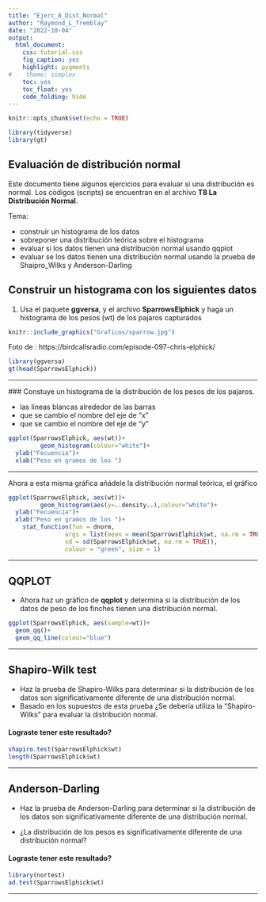```yaml
---
title: "Ejerc_8_Dist_Normal"
author: "Raymond_L_Tremblay"
date: "2022-10-04"
output:
  html_document:
    css: tutorial.css
    fig_caption: yes
    highlight: pygments
#    theme: simplex
    toc: yes
    toc_float: yes
    code_folding: hide
---
```


```r
knitr::opts_chunk$set(echo = TRUE)
```

```r
library(tidyverse)
library(gt)
```


## Evaluación de distribución normal

Este documento tiene algunos ejercicios para evaluar si una distribución es normal. Los códigos (scripts) se encuentran en el archivo **T8 La Distribución Normal**. 
  
  Tema:
  
  - construir un histograma de los datos
  - sobreponer una distribución teórica sobre el histograma
  - evaluar si los datos tienen una distribución normal usando qqplot
  - evaluar se los datos tienen una distribución normal usando la prueba de Shaipro_Wilks y Anderson-Darling
    
    
## Construir un histograma con los siguientes datos
 
 1. Usa el paquete **ggversa**, y el archivo **SparrowsElphick** y haga un histograma de los pesos (wt) de los pajaros capturados
 

  
  
```r
knitr::include_graphics("Graficos/sparrow.jpg")

```

 Foto de : https://birdcallsradio.com/episode-097-chris-elphick/
 

 
```r
library(ggversa)
gt(head(SparrowsElphick))
```

***
 
 ### Constuye un histograma de la distribución de los pesos de los pajaros. 

  - las lineas blancas alrededor de las barras
  - que se cambio el nombre del eje de "x"
  - que se cambio el nombre del eje de "y"
 
```r

ggplot(SparrowsElphick, aes(wt))+
         geom_histogram(colour="white")+
  ylab("Fecuencia")+
  xlab("Peso en gramos de los ")
```
 
***
 
Ahora a esta misma gráfica añádele la distribución normal teórica, el gráfico 


```r

ggplot(SparrowsElphick, aes(wt))+
         geom_histogram(aes(y=..density..),colour="white")+
  ylab("Fecuencia")+
  xlab("Peso en gramos de los ")+
    stat_function(fun = dnorm, 
                args = list(mean = mean(SparrowsElphick$wt, na.rm = TRUE), 
                sd = sd(SparrowsElphick$wt, na.rm = TRUE)), 
                colour = "green", size = 1)
```

***

## QQPLOT


 - Ahora haz un gráfico de **qqplot** y determina si la distribución de los datos de peso de los finches tienen una distribución normal.

```r
ggplot(SparrowsElphick, aes(sample=wt))+
  geom_qq()+
  geom_qq_line(colour="blue")
```

***
## Shapiro-Wilk test


 - Haz la prueba de Shapiro-Wilks para determinar si la distribución de los datos son significativamente diferente de una distribución normal.
 - Basado en los supuestos de esta prueba ¿Se debería utiliza la "Shapiro-Wilks" para evaluar la distribución normal.
 
 
#### Lograste tener este resultado?  
```r
shapiro.test(SparrowsElphick$wt)
length(SparrowsElphick$wt)
```

***

## Anderson-Darling

 - Haz la prueba de Anderson-Darling para determinar si la distribución de los datos son significativamente diferente de una distribución normal.

- ¿La distribución de los pesos es significativamente diferente de una distribución normal?


#### Lograste tener este resultado?
```r
library(nortest)
ad.test(SparrowsElphick$wt)
```

***
